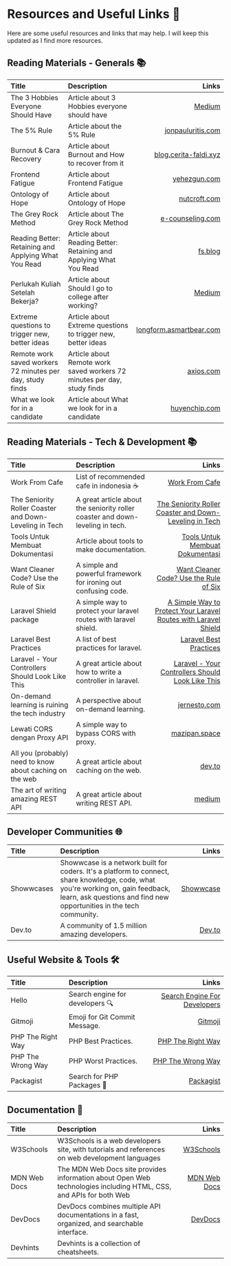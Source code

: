 # Resources and Useful Links 📌

Here are some useful resources and links that may help. I will keep this updated as I find more resources.

## Reading Materials - Generals 📚️
| Title                                                     | Description                                                             |                                                                                                  Links |
|:----------------------------------------------------------|:------------------------------------------------------------------------|-------------------------------------------------------------------------------------------------------:|
| The 3 Hobbies Everyone Should Have                        | Article about 3 Hobbies everyone should have                            |          [Medium](https://medium.com/age-of-awareness/the-3-hobbies-everyone-should-have-1a2de934be83) |
| The 5% Rule                                               | Article about the 5% Rule                                               |                                [jonpauluritis.com](https://jonpauluritis.com/articles/5-percent-rule/) |
| Burnout & Cara Recovery                                   | Article about Burnout and How to recover from it                        |                     [blog.cerita-faldi.xyz](https://blog.cerita-faldi.xyz/burn-out-dan-cara-recovery/) |
| Frontend Fatigue                                          | Article about Frontend Fatigue                                          |                                         [yehezgun.com](https://yehezgun.com/articles/frontend-fatigue) |
| Ontology of Hope                                          | Article about Ontology of Hope                                          |                                         [nutcroft.com](https://nutcroft.com/blog/an-ontology-of-hope/) |
| The Grey Rock Method                                      | Article about The Grey Rock Method                                      |                [e-counseling.com](https://www.e-counseling.com/articles/what-is-the-grey-rock-method/) |
| Reading Better: Retaining and Applying What You Read      | Article about Reading Better: Retaining and Applying What You Read      |                                                                    [fs.blog](https://fs.blog/reading/) |
| Perlukah Kuliah Setelah Bekerja?                          | Article about Should I go to college after working?                     |    [Medium](https://medium.com/komunitas-blogger-m/masih-perlukah-kuliah-setelah-bekerja-93964c871939) |
| Extreme questions to trigger new, better ideas            | Article about Extreme questions to trigger new, better ideas            |                    [longform.asmartbear.com](https://longform.asmartbear.com/posts/extreme-questions/) |
| Remote work saved workers 72 minutes per day, study finds | Article about Remote work saved workers 72 minutes per day, study finds | [axios.com](https://www.axios.com/2023/01/24/remote-work-saved-workers-72-minutes-per-day-study-finds) |
| What we look for in a candidate                           | Article about What we look for in a candidate                           |                 [huyenchip.com](https://huyenchip.com/2023/01/24/what-we-look-for-in-a-candidate.html) |

## Reading Materials - Tech & Development 📚️
| Title                                                    | Description                                                                   |                                                                                                                                                                  Links |
|:---------------------------------------------------------|:------------------------------------------------------------------------------|-----------------------------------------------------------------------------------------------------------------------------------------------------------------------:|
| Work From Cafe                                           | List of recommended cafe in indonesia ☕️                                      |                                                                                                                     [Work From Cafe](https://workfromcafe.glide.page/) |
| The Seniority Roller Coaster and Down-Leveling in Tech   | A great article about the seniority roller coaster and down-leveling in tech. |                                             [The Seniority Roller Coaster and Down-Leveling in Tech](https://blog.pragmaticengineer.com/the-seniority-roller-coaster/) |
| Tools Untuk Membuat Dokumentasi                          | Article about tools to make documentation.                                    |                                                                            [Tools Untuk Membuat Dokumentasi](https://blog.cerita-faldi.xyz/tools-membuat-dokumentasi/) |
| Want Cleaner Code? Use the Rule of Six                   | A simple and powerful framework for ironing out confusing code.               |                                                                                       [Want Cleaner Code? Use the Rule of Six](https://davidamos.dev/the-rule-of-six/) |
| Laravel Shield package                                   | A simple way to protect your laravel routes with laravel shield.              | [A Simple Way to Protect Your Laravel Routes with Laravel Shield](https://dominik-geimer.com/articles/a-simple-way-to-protect-your-laravel-routes-with-laravel-shield) |
| Laravel Best Practices                                   | A list of best practices for laravel.                                         |                                                                                           [Laravel Best Practices](https://benjamincrozat.com/laravel-best-practices/) |
| Laravel - Your Controllers Should Look Like This         | A great article about how to write a controller in laravel.                   |                       [Laravel - Your Controllers Should Look Like This](https://medium.com/@macielthiago/laravel-your-controllers-should-look-like-this-c09ff9f40841) |
| On-demand learning is ruining the tech industry          | A perspective about on-demand learning.                                       |                                                                                                        [jernesto.com](https://www.jernesto.com/articles/learning.html) |
| Lewati CORS dengan Proxy API                             | A simple way to bypass CORS with proxy.                                       |                                                                                                    [mazipan.space](https://mazipan.space/lewati-cors-dengan-proxy-api) |
| All you (probably) need to know about caching on the web | A great article about caching on the web.                                     |                                                                        [dev.to](https://dev.to/enterspeed/all-you-probably-need-to-know-about-caching-on-the-web-4loa) |
| The art of writing amazing REST API                      | A great article about writing REST API.                                       |                                                                                [medium](https://jkebertz.medium.com/the-art-of-writing-amazing-rest-apis-dc4c4100478d) |

## Developer Communities 🌐
| Title      | Description                                                                                                                                                                                               |                              Links |
|:-----------|:----------------------------------------------------------------------------------------------------------------------------------------------------------------------------------------------------------|-----------------------------------:|
| Showwcases | Showwcase is a network built for coders. It's a platform to connect, share knowledge, code, what you're working on, gain feedback, learn, ask questions and find new opportunities in the tech community. | [Showwcase](https://showwcase.com) |
| Dev.to     | A community of 1.5 million amazing developers.                                                                                                                                                            |           [Dev.to](https://dev.to) |

## Useful Website & Tools 🛠️

| Title             | Description                     |                                                     Links |
|:------------------|:--------------------------------|----------------------------------------------------------:|
| Hello             | Search engine for developers 🔍 | [Search Engine For Developers](https://beta.sayhello.so/) |
| Gitmoji           | Emoji for Git Commit Message.   |                           [Gitmoji](https://gitmoji.dev/) |
| PHP The Right Way | PHP Best Practices.             |          [PHP The Right Way](https://phptherightway.com/) |
| PHP The Wrong Way | PHP Worst Practices.            |          [PHP The Wrong Way](https://phpthewrongway.com/) |
| Packagist         | Search for PHP Packages 🐘      |                       [Packagist](https://packagist.org/) |

## Documentation 📖️

| Title        | Description                                                                                                       |                                                Links |
|:-------------|:------------------------------------------------------------------------------------------------------------------|-----------------------------------------------------:|
| W3Schools    | W3Schools is a web developers site, with tutorials and references on web development languages                    |              [W3Schools](https://www.w3schools.com/) |
| MDN Web Docs | The MDN Web Docs site provides information about Open Web technologies including HTML, CSS, and APIs for both Web | [MDN Web Docs](https://developer.mozilla.org/en-US/) |
| DevDocs      | DevDocs combines multiple API documentations in a fast, organized, and searchable interface.                      |                       [DevDocs](https://devdocs.io/) |
| Devhints     | Devhints is a collection of cheatsheets.                                                                          |                                                      |
